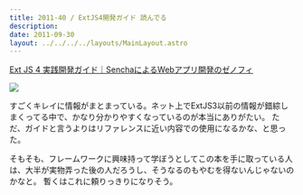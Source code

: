 ```yaml
---
title: 2011-40 / ExtJS4開発ガイド 読んでる
description: 
date: 2011-09-30
layout: ../../../../layouts/MainLayout.astro
---
```


[Ext JS 4 実践開発ガイド｜SenchaによるWebアプリ開発のゼノフィ](https://www.xenophy.com/product/sencha/guide/ext_js/)

![](/ja/blog/posts/2011-40/img_book_extjs.jpeg)

すごくキレイに情報がまとまっている。ネット上でExtJS3以前の情報が錯綜しまくってる中で、かなり分かりやすくなっているのが本当にありがたい。
ただ、ガイドと言うよりはリファレンスに近い内容での使用になるかな、と思った。

そもそも、フレームワークに興味持って学ぼうとしてこの本を手に取っている人は、大半が実物弄った後の人だろうし、そうなるのもやむを得ないんじゃないのかなと。
暫くはこれに頼りっきりになりそう。
